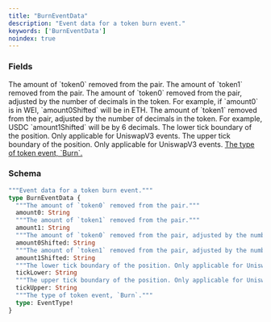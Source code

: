 ```yaml
---
title: "BurnEventData"
description: "Event data for a token burn event."
keywords: ['BurnEventData']
noindex: true
---
```


### Fields

<ResponseField name="amount0" type="String">
  The amount of `token0` removed from the pair.
</ResponseField>

<ResponseField name="amount1" type="String">
  The amount of `token1` removed from the pair.
</ResponseField>

<ResponseField name="amount0Shifted" type="String">
  The amount of `token0` removed from the pair, adjusted by the number of decimals in the token. For example, if `amount0` is in WEI, `amount0Shifted` will be in ETH.
</ResponseField>

<ResponseField name="amount1Shifted" type="String">
  The amount of `token1` removed from the pair, adjusted by the number of decimals in the token. For example, USDC `amount1Shifted` will be by 6 decimals.
</ResponseField>

<ResponseField name="tickLower" type="String">
  The lower tick boundary of the position. Only applicable for UniswapV3 events.
</ResponseField>

<ResponseField name="tickUpper" type="String">
  The upper tick boundary of the position. Only applicable for UniswapV3 events.
</ResponseField>

<a href="/api-reference/types/eventtype">
  <ResponseField name="type" type="EventType!" required>
    The type of token event, `Burn`.
  </ResponseField>
</a>

### Schema


```graphql 
"""Event data for a token burn event."""
type BurnEventData {
  """The amount of `token0` removed from the pair."""
  amount0: String
  """The amount of `token1` removed from the pair."""
  amount1: String
  """The amount of `token0` removed from the pair, adjusted by the number of decimals in the token. For example, if `amount0` is in WEI, `amount0Shifted` will be in ETH."""
  amount0Shifted: String
  """The amount of `token1` removed from the pair, adjusted by the number of decimals in the token. For example, USDC `amount1Shifted` will be by 6 decimals."""
  amount1Shifted: String
  """The lower tick boundary of the position. Only applicable for UniswapV3 events."""
  tickLower: String
  """The upper tick boundary of the position. Only applicable for UniswapV3 events."""
  tickUpper: String
  """The type of token event, `Burn`."""
  type: EventType!
}
```

